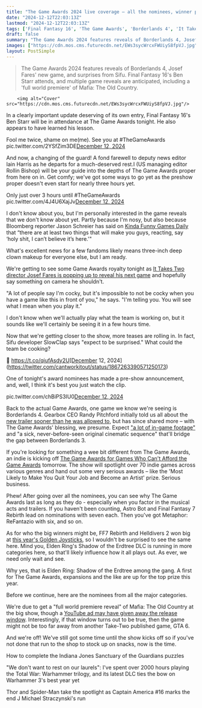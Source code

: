 ```yaml
---
title: "The Game Awards 2024 live coverage – all the nominees, winner predictions, and rumors ahead of the event"
date: "2024-12-12T22:03:13Z"
lastmod: "2024-12-12T22:03:13Z"
tags: ['Final Fantasy 16', 'The Game Awards', 'Borderlands 4', 'It Takes Two', 'Sifu', 'Elden Ring', 'Mafia: The Old Country', 'Indie Games', 'Action', 'RPG', 'Adventure']
draft: false
summary: "The Game Awards 2024 features reveals of Borderlands 4, Josef Fares' new game, and surprises from Sifu.  Final Fantasy 16's Ben Starr attends, and  multiple game reveals are anticipated, including a 'full world premiere' of Mafia: The Old Country."
images: ["https://cdn.mos.cms.futurecdn.net/EWs3sycWrcxFWUiyS8fpVJ.jpg"]
layout: PostSimple
---
```

> The Game Awards 2024 features reveals of Borderlands 4, Josef Fares' new game, and surprises from Sifu.  Final Fantasy 16's Ben Starr attends, and  multiple game reveals are anticipated, including a 'full world premiere' of Mafia: The Old Country.


        <img alt="Cover" src="https://cdn.mos.cms.futurecdn.net/EWs3sycWrcxFWUiyS8fpVJ.jpg"/>
        
In a clearly important update deserving of its own entry, Final Fantasy 16's Ben Starr will be in attendance at The Game Awards tonight. He also appears to have learned his lesson.

Fool me twice, shame on me(me). See you at #TheGameAwards pic.twitter.com/2YSfZim3DE[December 12, 2024](https://twitter.com/cantworkitout/status/1867328507254018334)

And now, a changing of the guard! A fond farewell to deputy news editor Iain Harris as he departs for a much-deserved rest.I (US managing editor Rollin Bishop) will be your guide into the depths of The Game Awards proper from here on in. Get comfy; we've got some ways to go yet as the preshow proper doesn't even start for nearly three hours yet.

Only just over 3 hours until #TheGameAwards pic.twitter.com/4J4U6XajJv[December 12, 2024](https://twitter.com/cantworkitout/status/1867317517192245351)

I don't know about you, but I'm personally interested in the game reveals that we don't know about yet. Partly because I'm nosy, but also because Bloomberg reporter Jason Schreier has said on [Kinda Funny Games Daily](https://www.youtube.com/live/j8_XQdX8cEE?si=cnAbNneH-0dGjNfL&t=2032) that “there are at least two things that will make you guys, reacting, say ‘holy shit, I can’t believe it’s here.'"

What's excellent news for a few fandoms likely means three-inch deep clown makeup for everyone else, but I am ready.

We're getting to see some Game Awards royalty tonight as [It Takes Two director Josef Fares is popping up to reveal his next game](https://www.gamesradar.com/games/co-op/its-impossible-to-not-be-cocky-when-you-have-a-game-like-this-it-takes-twos-josef-fares-is-back-and-drumming-up-another-game-awards-reveal/) and hopefully say something on camera he shouldn't.

"A lot of people say I'm cocky, but it's impossible to not be cocky when you have a game like this in front of you," he says. "I'm telling you. You will see what I mean when you play it."

I don't know when we'll actually play what the team is working on, but it sounds like we'll certainly be seeing it in a few hours time.

Now that we're getting closer to the show, more teases are rolling in. In fact, Sifu developer SlowClap says "expect to be surprised." What could the team be cooking?

👀 https://t.co/qiufAsdy2U[December 12, 2024](https://twitter.com/cantworkitout/status/1867263390571250173)

One of tonight's award nominees has made a pre-show announcement, and, well, I think it's best you just watch the clip.

pic.twitter.com/chBiPS3IU0[December 12, 2024](https://twitter.com/cantworkitout/status/1867268494263189546)

Back to the actual Game Awards, one game we know we're seeing is Borderlands 4. Gearbox CEO Randy Pitchford initially told us all about the [new trailer sooner than he was allowed to](https://www.gamesradar.com/games/borderlands/next-borderlands-4-trailer-is-badass-af-says-gearbox-boss-randy-pitchford-even-though-hes-not-supposed-to-talk-about-it-yet-im-freaking-out-yo/), but has since shared more – with The Game Awards' blessing, we presume. Expect ["a lot of in-game footage"](https://www.gamesradar.com/games/borderlands/borderlands-4s-reveal-this-week-includes-a-lot-of-in-game-footage-and-a-sick-never-before-seen-original-cinematic-sequence-thatll-bridge-the-gap-between-borderlands-3/) and "a sick, never-before-seen original cinematic sequence" that'll bridge the gap between Borderlands 3.

If you're looking for something a wee bit different from The Game Awards, an indie is kicking off [The Game Awards for Games Who Can't Afford the Game Awards](https://www.gamesradar.com/games/in-an-attempt-to-promote-its-own-indie-roguelike-one-developer-accidentally-created-an-alternative-to-the-game-awards-for-devs-who-cant-afford-thousands-of-dollars-for-a-trailer-spot/) tomorrow. The show will spotlight over 70 indie games across various genres and hand out some very serious awards – like the 'Most Likely to Make You Quit Your Job and Become an Artist' prize. Serious business.

Phew! After going over all the nominees, you can see why The Game Awards last as long as they do - especially when you factor in the musical acts and trailers. If you haven't been counting, Astro Bot and Final Fantasy 7 Rebirth lead on nominations with seven each. Then you've got Metaphor: ReFantazio with six, and so on.

As for who the big winners might be, FF7 Rebirth and Helldivers 2 won big at [this year's Golden Joysticks](https://www.gamesradar.com/games/here-are-all-the-golden-joystick-awards-2024-winners/), so I wouldn't be surprised to see the same here. Mind you, Elden Ring's Shadow of the Erdtree DLC is running in more categories here, so that'll likely influence how it all plays out. As ever, we need only wait and see.

Why yes, that is Elden Ring: Shadow of the Erdtree among the gang. A first for The Game Awards, expansions and the like are up for the top prize this year.

Before we continue, here are the nominees from all the major categories.

We're due to get a "full world premiere reveal" of Mafia: The Old Country at the big show, though a [YouTube ad may have given away the release window](https://www.gamesradar.com/games/action/mafia-the-old-country-trailer-summer-2025-release-window/). Interestingly, if that window turns out to be true, then the game might not be too far away from another Take-Two published game, GTA 6.

And we're off! We've still got some time until the show kicks off so if you've not done that run to the shop to stock up on snacks, now is the time.

How to complete the Indiana Jones Sanctuary of the Guardians puzzles

"We don't want to rest on our laurels": I've spent over 2000 hours playing the Total War: Warhammer trilogy, and its latest DLC ties the bow on Warhammer 3's best year yet

Thor and Spider-Man take the spotlight as Captain America #16 marks the end J Michael Straczynski's run
        